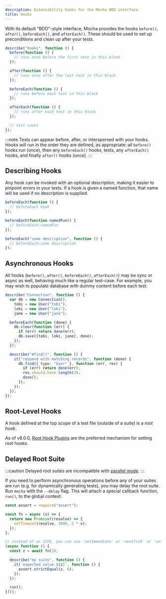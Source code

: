 ```yaml
---
description: Extensibility hooks for the Mocha BDD interface.
title: Hooks
---
```


With its default "BDD"-style interface, Mocha provides the hooks `before()`, `after()`, `beforeEach()`, and `afterEach()`.
These should be used to set up preconditions and clean up after your tests.

```js
describe("hooks", function () {
  before(function () {
    // runs once before the first test in this block
  });

  after(function () {
    // runs once after the last test in this block
  });

  beforeEach(function () {
    // runs before each test in this block
  });

  afterEach(function () {
    // runs after each test in this block
  });

  // test cases
});
```

:::note
Tests can appear before, after, or interspersed with your hooks.
Hooks will run in the order they are defined, as appropriate: all `before()` hooks run (once), then any `beforeEach()` hooks, tests, any `afterEach()` hooks, and finally `after()` hooks (once).
:::

## Describing Hooks

Any hook can be invoked with an optional description, making it easier to pinpoint errors in your tests.
If a hook is given a named function, that name will be used if no description is supplied.

```js
beforeEach(function () {
  // beforeEach hook
});

beforeEach(function namedFun() {
  // beforeEach:namedFun
});

beforeEach("some description", function () {
  // beforeEach:some description
});
```

## Asynchronous Hooks

All hooks (`before()`, `after()`, `beforeEach()`, `afterEach()`) may be sync or async as well, behaving much like a regular test-case.
For example, you may wish to populate database with dummy content before each test:

```js
describe("Connection", function () {
  var db = new Connection(),
    tobi = new User("tobi"),
    loki = new User("loki"),
    jane = new User("jane");

  beforeEach(function (done) {
    db.clear(function (err) {
      if (err) return done(err);
      db.save([tobi, loki, jane], done);
    });
  });

  describe("#find()", function () {
    it("respond with matching records", function (done) {
      db.find({ type: "User" }, function (err, res) {
        if (err) return done(err);
        res.should.have.length(3);
        done();
      });
    });
  });
});
```

## Root-Level Hooks

A hook defined at the top scope of a test file (outside of a suite) is a _root hook_.

As of v8.0.0, [Root Hook Plugins](/features/root-hook-plugins) are the preferred mechanism for setting root hooks.

## Delayed Root Suite

:::caution
Delayed root suites are incompatible with [parallel mode](/features/parallel-mode).
:::

If you need to perform asynchronous operations before any of your suites are run (e.g. for dynamically generating tests), you may delay the root suite.
Run `mocha` with the `--delay` flag.
This will attach a special callback function, `run()`, to the global context:

```js
const assert = require("assert");

const fn = async (x) => {
  return new Promise((resolve) => {
    setTimeout(resolve, 3000, 2 * x);
  });
};

// instead of an IIFE, you can use 'setImmediate' or 'nextTick' or 'setTimeout'
(async function () {
  const z = await fn(3);

  describe("my suite", function () {
    it(`expected value ${z}`, function () {
      assert.strictEqual(z, 6);
    });
  });

  run();
})();
```
